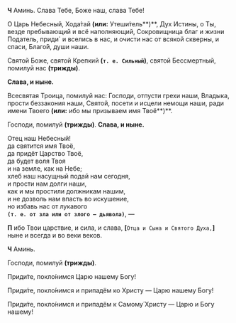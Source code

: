 **Ч** Аминь. Слава Тебе, Боже наш, слава Тебе!

О Царь Небесный, Хода́тай **(или:** Утеши́тель**)**, Дух Истины, о Ты, везде пребывающий и всё наполняющий, Сокровищница благ и жизни Податель, приди` и вселись в нас, и очисти нас от всякой скверны, и спаси, Благо́й, души наши.

Святой Боже, святой Крепкий **(`т. е. Сильный`)**, святой Бессмертный, помилуй нас **(трижды)**.

**Слава, и ныне.**

Всесвятая Троица, помилуй нас: Господи, отпусти грехи наши, Владыка, прости беззакония наши, Святой, посети и исцели немощи наши, ради имени Твоего **(или:** ибо мы призываем имя Твоё**)**.

Господи, помилуй **(трижды)**. **Слава, и ныне.**

Отец наш Небесный!  
да святится имя Твоё,  
да придёт Царство Твоё,  
да будет воля Твоя  
и на земле, как на Небе;  
хлеб наш насущный подай нам сегодня,  
и прости нам долги наши,  
как и мы простили должникам нашим,  
и не дозволь нам впасть во искушение,  
но избавь нас от лукавого  
**`(т. е. от зла или от злого — дьявола)`**, —

**П** ибо Твои царствие, и сила, и слава, **[**`Отца и Сына и Святого Духа,`**]** ныне и всегда и во веки веков.

**Ч** Аминь.

Господи, помилуй **(трижды)**.

Приди́те, покло́нимся Царю нашему Богу!

Приди́те, покло́нимся и припадём ко Христу — Царю нашему Богу!

Приди́те, покло́нимся и припадём к Самому́ Христу — Царю и Богу нашему!
